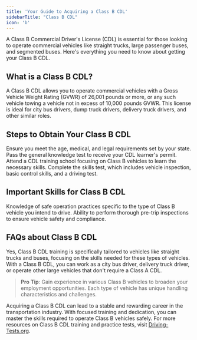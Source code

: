 ```yaml
---
title: 'Your Guide to Acquiring a Class B CDL'
sidebarTitle: "Class B CDL"
icon: 'b'
---
```


A Class B Commercial Driver's License (CDL) is essential for those looking to operate commercial vehicles like straight trucks, large passenger buses, and segmented buses. Here's everything you need to know about getting your Class B CDL.

<Snippet file="class-b-diagram.mdx" />

## What is a Class B CDL?

<AccordionGroup>
  <Accordion title="Class B CDL Explained">
    A Class B CDL allows you to operate commercial vehicles with a Gross Vehicle Weight Rating (GVWR) of 26,001 pounds or more, or any such vehicle towing a vehicle not in excess of 10,000 pounds GVWR.
  </Accordion>

  <Accordion title="Suitable for Various Jobs">
    This license is ideal for city bus drivers, dump truck drivers, delivery truck drivers, and other similar roles.
  </Accordion>
</AccordionGroup>

## Steps to Obtain Your Class B CDL

<Steps>
  <Step title="Meet Basic Eligibility Requirements">
    Ensure you meet the age, medical, and legal requirements set by your state.
  </Step>

  <Step title="Get a CDL Permit">
    Pass the general knowledge test to receive your CDL learner's permit.
  </Step>

  <Step title="Undergo Proper Training">
    Attend a CDL training school focusing on Class B vehicles to learn the necessary skills.
  </Step>

  <Step title="Pass the CDL Skills Test">
    Complete the skills test, which includes vehicle inspection, basic control skills, and a driving test.
  </Step>
</Steps>

## Important Skills for Class B CDL

<CardGroup cols={2}>
  <Card title="Safe Operation" icon="truck">
    Knowledge of safe operation practices specific to the type of Class B vehicle you intend to drive.
  </Card>

  <Card title="Vehicle Inspection" icon="magnifying-glass">
    Ability to perform thorough pre-trip inspections to ensure vehicle safety and compliance.
  </Card>
</CardGroup>

## FAQs about Class B CDL

<AccordionGroup>
  <Accordion title="Is the training for Class B CDL different from Class A?">
    Yes, Class B CDL training is specifically tailored to vehicles like straight trucks and buses, focusing on the skills needed for these types of vehicles.
  </Accordion>

  <Accordion title="What kind of jobs can I get with a Class B CDL?">
    With a Class B CDL, you can work as a city bus driver, delivery truck driver, or operate other large vehicles that don't require a Class A CDL.
  </Accordion>
</AccordionGroup>

> **Pro Tip**: Gain experience in various Class B vehicles to broaden your employment opportunities. Each type of vehicle has unique handling characteristics and challenges.

Acquiring a Class B CDL can lead to a stable and rewarding career in the transportation industry. With focused training and dedication, you can master the skills required to operate Class B vehicles safely. For more resources on Class B CDL training and practice tests, visit [Driving-Tests.org](https://driving-tests.org).
